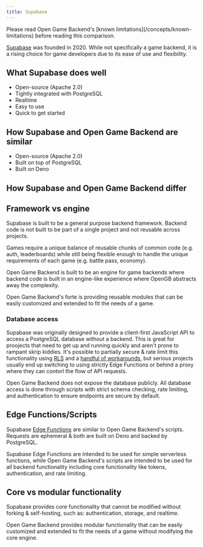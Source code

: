 ```yaml
---
title: Supabase
---
```


<Note>
  Please read Open Game Backend's [known limitations](/concepts/known-limitations)
  before reading this comparison.
</Note>

[Supabase](https://supabase.com/) was founded in 2020. While not specifically a game backend, it is a rising choice for game developers due to its ease of use and flexibility.

## What Supabase does well

- Open-source (Apache 2.0)
- Tightly integrated with PostgreSQL
- Realtime
- Easy to use
- Quick to get started

## How Supabase and Open Game Backend are similar

- Open-source (Apache 2.0)
- Built on top of PostgreSQL
- Built on Deno

## How Supabase and Open Game Backend differ

## Framework vs engine

Supabase is built to be a general purpose backend framework. Backend code is not built to be part of a single project and not reusable across projects.

Games require a unique balance of reusable chunks of common code (e.g. auth, leaderboards) while still being flexible enough to handle the unique requirements of each game (e.g. battle pass, economy).

Open Game Backend is built to be an engine for game backends where backend code is built in an engine-like experience where OpenGB abstracts away the complexity.

Open Game Backend's forte is providing reusable modules that can be easily customized and extended to fit the needs of a game.

### Database access

Supabase was originally designed to provide a client-first JavaScript API to access a PostgreSQL database without a backend. This is great for proojects that need to get up and running quickly and aren't prone to rampant skrip kiddies. It's possible to partially secure & rate limit this functionality using [RLS](https://supabase.com/docs/guides/auth/row-level-security) and a [handful of workarounds](https://www.reddit.com/r/Supabase/comments/15chrqx/comment/ju26wrf/?context=3), but serious projects usually end up switching to using strictly Edge Functions or behind a proxy where they can contorl the flow of API requests.

Open Game Backend does not expose the database publicly. All database access is done through scripts with strict schema checking, rate limiting, and authentication to ensure endpoints are secure by default.

## Edge Functions/Scripts

Supabase [Edge Functions](https://supabase.com/docs/guides/functions/quickstart) are similar to Open Game Backend's scripts. Requests are ephemeral & both are built on Deno and backed by PostgreSQL.

Supabase Edge Functions are intended to be used for simple serverless functions, while Open Game Backend's scripts are intended to be used for all backend functionality including core functionality like tokens, authentication, and rate limiting.

## Core vs modular functionality

Supabase provides core functionality that cannot be modified without forking & self-hosting, such as: authentication, storage, and realtime.

Open Game Backend provides modular functionality that can be easily customized and extended to fit the needs of a game without modifying the core engine.
